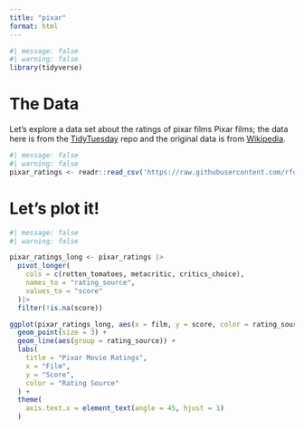 ```yaml
---
title: "pixar"
format: html
---
```


```r
#| message: false
#| warning: false
library(tidyverse)
```

# The Data

Let's explore a data set about the ratings of pixar films Pixar films; the data here is from the [TidyTuesday](https://github.com/rfordatascience/tidytuesday/tree/main/data/2025/2025-03-11) repo and the original data is from [Wikipedia](https://en.wikipedia.org/wiki/List_of_Pixar_films).

```r
#| message: false
#| warning: false
pixar_ratings <- readr::read_csv('https://raw.githubusercontent.com/rfordatascience/tidytuesday/main/data/2025/2025-03-11/public_response.csv')
```

# Let's plot it!

```r
#| message: false
#| warning: false

pixar_ratings_long <- pixar_ratings |>
  pivot_longer(
    cols = c(rotten_tomatoes, metacritic, critics_choice),
    names_to = "rating_source",
    values_to = "score"
  )|>
  filter(!is.na(score)) 

ggplot(pixar_ratings_long, aes(x = film, y = score, color = rating_source)) +
  geom_point(size = 3) +
  geom_line(aes(group = rating_source)) +
  labs(
    title = "Pixar Movie Ratings",
    x = "Film",
    y = "Score",
    color = "Rating Source"
  ) +
  theme(
    axis.text.x = element_text(angle = 45, hjust = 1)
  )
  
```
